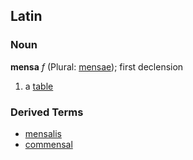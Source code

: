 ==Latin==
===Noun===
'''mensa''' ''f'' (Plural: [[mensae]]); first declension

#a [[table]]

===Derived Terms===

*[[mensalis]]
*[[commensal]]